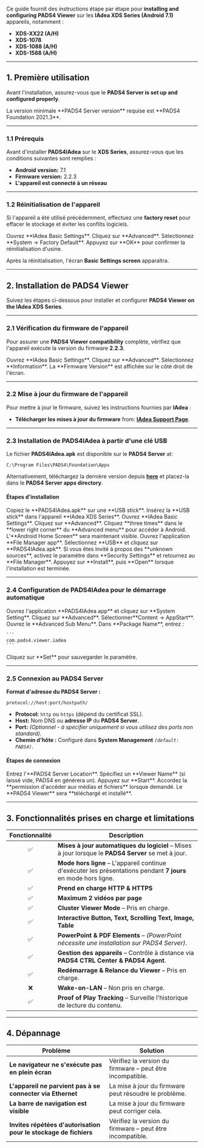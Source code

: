 Ce guide fournit des instructions étape par étape pour **installing and configuring PADS4 Viewer** sur les **IAdea XDS Series (Android 7.1)** appareils, notamment :

* **XDS-XX22 (A/H)**
* **XDS-1078**
* **XDS-1088 (A/H)**
* **XDS-1588 (A/H)**

***

## **1. Première utilisation**

Avant l'installation, assurez-vous que le **PADS4 Server is set up and configured properly**.

<Note>
  La version minimale **PADS4 Server version** requise est **PADS4 Foundation 2021.3**.
</Note>

***

### **1.1 Prérequis**

Avant d'installer **PADS4IAdea** sur le **XDS Series**, assurez-vous que les conditions suivantes sont remplies :

* **Android version:** 7.1
* **Firmware version:** 2.2.3
* **L'appareil est connecté à un réseau**

***

### **1.2 Réinitialisation de l'appareil**

Si l'appareil a été utilisé précédemment, effectuez une **factory reset** pour effacer le stockage et éviter les conflits logiciels.

<Steps>
  <Step title="Étape Un">
    Ouvrez **IAdea Basic Settings**.
  </Step>

  <Step title="Étape Deux">
    Cliquez sur **Advanced**.
  </Step>

  <Step title="Étape Trois">
    Sélectionnez **System → Factory Default**.
  </Step>

  <Step title="Étape Quatre">
    Appuyez sur **OK** pour confirmer la réinitialisation d'usine.
  </Step>
</Steps>

Après la réinitialisation, l'écran **Basic Settings screen** apparaîtra.

***

## **2. Installation de PADS4 Viewer**

Suivez les étapes ci-dessous pour installer et configurer **PADS4 Viewer on the IAdea XDS Series**.

***

### **2.1 Vérification du firmware de l'appareil**

Pour assurer une **PADS4 Viewer compatibility** complète, vérifiez que l'appareil exécute la version du firmware **2.2.3**.

<Steps>
  <Step title="Étape Un">
    Ouvrez **IAdea Basic Settings**.
  </Step>

  <Step title="Étape Deux">
    Cliquez sur **Advanced**.
  </Step>

  <Step title="Étape Trois">
    Sélectionnez **Information**.
  </Step>

  <Step title="Étape Quatre">
    La **Firmware Version** est affichée sur le côté droit de l'écran.
  </Step>
</Steps>

***

### **2.2 Mise à jour du firmware de l'appareil**

Pour mettre à jour le firmware, suivez les instructions fournies par **IAdea** :

* **Télécharger les mises à jour du firmware** from: [**IAdea Support Page**](https://support.iadea.com/).

***

### **2.3 Installation de PADS4IAdea à partir d'une clé USB**

Le fichier **PADS4IAdea.apk** est disponible sur le **PADS4 Server** at:

```
C:\Program Files\PADS4\Foundation\Apps
```

Alternativement, téléchargez la dernière version depuis [**here**](https://github.com/PADS4/PADS4-Viewer-IAdea/releases/latest) et placez-la dans le **PADS4 Server apps directory**.

#### **Étapes d'installation**

<Steps>
  <Step title="Étape Un">
    Copiez le **PADS4IAdea.apk** sur une **USB stick**.
  </Step>

  <Step title="Étape Deux">
    Insérez la **USB stick** dans l'appareil **IAdea XDS Series**.
  </Step>

  <Step title="Étape Trois">
    Ouvrez **IAdea Basic Settings**.
  </Step>

  <Step title="Étape Quatre">
    Cliquez sur **Advanced**.
  </Step>

  <Step title="Étape Cinq">
    Cliquez **three times** dans le **lower right corner** du **Advanced menu** pour accéder à Android.
  </Step>

  <Step title="Étape Six">
    L'**Android Home Screen** sera maintenant visible.
  </Step>

  <Step title="Étape Sept">
    Ouvrez l'application **File Manager app**.
  </Step>

  <Step title="Étape Huit">
    Sélectionnez **USB** et cliquez sur **PADS4IAdea.apk**.
  </Step>

  <Step title="Étape Neuf">
    Si vous êtes invité à propos des **unknown sources**, activez le paramètre dans **Security Settings** et retournez au **File Manager**.
  </Step>

  <Step title="Étape Dix">
    Appuyez sur **Install**, puis **Open** lorsque l'installation est terminée.
  </Step>
</Steps>

***

### **2.4 Configuration de PADS4IAdea pour le démarrage automatique**

<Steps>
  <Step title="Étape Un">
    Ouvrez l'application **PADS4IAdea app** et cliquez sur **System Setting**.
  </Step>

  <Step title="Étape Deux">
    Cliquez sur **Advanced**.
  </Step>

  <Step title="Étape Trois">
    Sélectionner**Content → AppStart**.
  </Step>

  <Step title="Étape Quatre">
    Ouvrez le **Advanced Sub Menu**.
  </Step>

  <Step title="Étape Cinq">
    Dans **Package Name**, entrez :

    ```
    com.pads4.viewer.iadea  
    ```
  </Step>

  <Step title="Étape Six">
    Cliquez sur **Set** pour sauvegarder le paramètre.
  </Step>
</Steps>

***

### **2.5 Connexion au PADS4 Server**

**Format d'adresse du PADS4 Server :**

```
protocol://host:port/hostpath/  
```

* **Protocol:** `http` ou `https` (dépend du certificat SSL).
* **Host:** Nom DNS ou **adresse IP** du **PADS4 Server**.
* **Port:** *(Optionnel - à spécifier uniquement si vous utilisez des ports non standard).*
* **Chemin d'hôte :** Configuré dans **System Management** *`(default: PADS4)`*.

#### **Étapes de connexion**

<Steps>
  <Step title="Étape Une">
    Entrez l'**PADS4 Server Location**.
  </Step>

  <Step title="Étape Deux - *Optionnel*">
    Spécifiez un **Viewer Name** (si laissé vide, PADS4 en générera un).
  </Step>

  <Step title="Étape Trois">
    Appuyez sur **Start**.
  </Step>

  <Step title="Étape Quatre">
    Accordez la **permission d'accéder aux médias et fichiers** lorsque demandé.
  </Step>

  <Step title="Étape Cinq">
    Le **PADS4 Viewer** sera **téléchargé et installé**.
  </Step>
</Steps>

***

## **3. Fonctionnalités prises en charge et limitations**

| Fonctionnalité | Description                                                                                                    |
| :------------: | -------------------------------------------------------------------------------------------------------------- |
|        ✅       | **Mises à jour automatiques du logiciel** – Mises à jour lorsque le **PADS4 Server** se met à jour.            |
|        ✅       | **Mode hors ligne** – L'appareil continue d'exécuter les présentations pendant **7 jours** en mode hors ligne. |
|        ✅       | **Prend en charge HTTP & HTTPS**                                                                               |
|        ✅       | **Maximum 2 vidéos par page**                                                                                  |
|        ✅       | **Cluster Viewer Mode** – Pris en charge.                                                                      |
|        ✅       | **Interactive Button, Text, Scrolling Text, Image, Table**                                                     |
|        ✅       | **PowerPoint & PDF Elements** – *(PowerPoint nécessite une installation sur PADS4 Server)*.                    |
|        ✅       | **Gestion des appareils** – Contrôle à distance via **PADS4 CTRL Center & PADS4 Agent**.                       |
|        ✅       | **Redémarrage & Relance du Viewer** – Pris en charge.                                                          |
|        ❌       | **Wake-on-LAN** – Non pris en charge.                                                                          |
|        ✅       | **Proof of Play Tracking** – Surveille l'historique de lecture du contenu.                                     |

***

## **4. Dépannage**

| **Problème**                                                     | **Solution**                                              |
| ---------------------------------------------------------------- | --------------------------------------------------------- |
| **Le navigateur ne s'exécute pas en plein écran**                | Vérifiez la version du firmware – peut être incompatible. |
| **L'appareil ne parvient pas à se connecter via Ethernet**       | La mise à jour du firmware peut résoudre le problème.     |
| **La barre de navigation est visible**                           | La mise à jour du firmware peut corriger cela.            |
| **Invites répétées d'autorisation pour le stockage de fichiers** | Vérifiez la version du firmware – peut être incompatible. |
